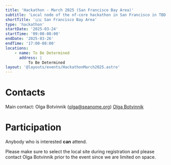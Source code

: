 ```yaml
---
title: 'Hackathon - March 2025 (San Francisco Bay Area)'
subtitle: 'Local node of the nf-core hackathon in San Francisco in TBD Location'
shortTitle: '🇺🇸 San Francisco Bay Area'
type: 'hackathon'
startDate: '2025-03-24'
startTime: '09:00-08:00'
endDate: '2025-03-26'
endTime: '17:00-08:00'
locations:
    - name: To Be Determined
      address: |
          To Be Determined
layout: '@layouts/events/HackathonMarch2025.astro'
---
```


# Contacts

Main contact: Olga Botvinnik ([olga@seanome.org](mailto:olga@seanome.org))
[<i class="fab fa-slack"></i> Olga Botvinnik](https://nfcore.slack.com/team/UU10KMQ1F)

# Participation

Anybody who is interested **can** attend.

Please make sure to select the local site during registration and please contact Olga Botvinnik prior to the event since we are limited on space.
